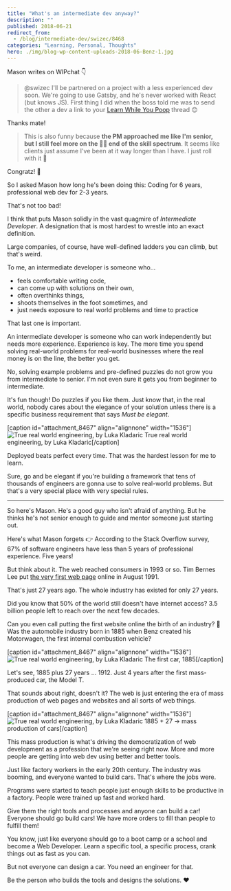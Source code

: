 ```yaml
---
title: "What's an intermediate dev anyway?"
description: ""
published: 2018-06-21
redirect_from:
  - /blog/intermediate-dev/swizec/8468
categories: "Learning, Personal, Thoughts"
hero: ./img/blog-wp-content-uploads-2018-06-Benz-1.jpg
---
```


Mason writes on WIPchat 👇

> @swizec I'll be partnered on a project with a less experienced dev soon. We're going to use Gatsby, and he's never worked with React (but knows JS). First thing I did when the boss told me was to send the other a dev a link to your [Learn While You Poop](https://twitter.com/Swizec/status/981932124231024640) thread 😊

Thanks mate!

> This is also funny because **the PM approached me like I'm senior, but I still feel more on the 🍼👶 end of the skill spectrum**. It seems like clients just assume I've been at it way longer than I have. I just roll with it 😬

Congratz! 👏

So I asked Mason how long he's been doing this: Coding for 6 years, professional web dev for 2-3 years.

That's not too bad!

I think that puts Mason solidly in the vast quagmire of _Intermediate Developer_. A designation that is most hardest to wrestle into an exact definition.

Large companies, of course, have well-defined ladders you can climb, but that's weird.

To me, an intermediate developer is someone who…

- feels comfortable writing code,
- can come up with solutions on their own,
- often overthinks things,
- shoots themselves in the foot sometimes, and
- just needs exposure to real world problems and time to practice

That last one is important.

An intermediate developer is someone who can work independently but needs more experience. Experience is key. The more time you spend solving real-world problems for real-world businesses where the real money is on the line, the better you get.

No, solving example problems and pre-defined puzzles do not grow you from intermediate to senior. I'm not even sure it gets you from beginner to intermediate.

It's fun though! Do puzzles if you like them. Just know that, in the real world, nobody cares about the elegance of your solution unless there is a specific business requirement that says _Must be elegant_.

\[caption id="attachment_8467" align="alignnone" width="1536"]![True real world engineering, by Luka Kladaric](./img/blog-wp-content-uploads-2018-06-realworldengineering.jpg) True real world engineering, by Luka Kladaric\[/caption]

Deployed beats perfect every time. That was the hardest lesson for me to learn.

Sure, go and be elegant if you're building a framework that tens of thousands of engineers are gonna use to solve real-world problems. But that's a very special place with very special rules.

---

So here's Mason. He's a good guy who isn't afraid of anything. But he thinks he's not senior enough to guide and mentor someone just starting out.

Here's what Mason forgets 👉 According to the Stack Overflow survey, 67% of software engineers have less than 5 years of professional experience. Five years!

But think about it. The web reached consumers in 1993 or so. Tim Bernes Lee put [the very first web page](http://info.cern.ch/hypertext/WWW/TheProject.html) online in August 1991.

That's just 27 years ago. The whole industry has existed for only 27 years.

Did you know that 50% of the world still doesn't have internet access? 3.5 billion people left to reach over the next few decades.

Can you even call putting the first website online the birth of an industry? 🤔 Was the automobile industry born in 1885 when Benz created his Motorwagen, the first internal combustion vehicle?

\[caption id="attachment_8467" align="alignnone" width="1536"]![True real world engineering, by Luka Kladaric](./img/blog-wp-content-uploads-2018-06-Benz-1.jpg) The first car, 1885\[/caption]

Let's see, 1885 plus 27 years ... 1912. Just 4 years after the first mass-produced car, the Model T.

That sounds about right, doesn't it? The web is just entering the era of mass production of web pages and websites and all sorts of web things.

\[caption id="attachment_8467" align="alignnone" width="1536"]![True real world engineering, by Luka Kladaric](./img/blog-wp-content-uploads-2018-06-2560px-1925_Ford_Model_T_touring-1024x768.jpg) 1885 + 27 → mass production of cars\[/caption]

This mass production is what's driving the democratization of web development as a profession that we're seeing right now. More and more people are getting into web dev using better and better tools.

Just like factory workers in the early 20th century. The industry was booming, and everyone wanted to build cars. That's where the jobs were.

Programs were started to teach people just enough skills to be productive in a factory. People were trained up fast and worked hard.

Give them the right tools and processes and anyone can build a car! Everyone should go build cars! We have more orders to fill than people to fulfill them!

You know, just like everyone should go to a boot camp or a school and become a Web Developer. Learn a specific tool, a specific process, crank things out as fast as you can.

But not everyone can design a car. You need an engineer for that.

Be the person who builds the tools and designs the solutions. ❤️
